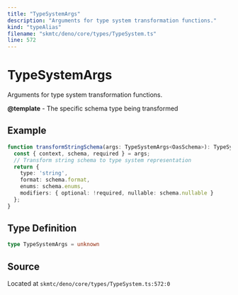 ```yaml
---
title: "TypeSystemArgs"
description: "Arguments for type system transformation functions."
kind: "typeAlias"
filename: "skmtc/deno/core/types/TypeSystem.ts"
line: 572
---
```


# TypeSystemArgs

Arguments for type system transformation functions.


**@template** - The specific schema type being transformed

## Example

```typescript
function transformStringSchema(args: TypeSystemArgs<OasSchema>): TypeSystemString {
  const { context, schema, required } = args;
  // Transform string schema to type system representation
  return {
    type: 'string',
    format: schema.format,
    enums: schema.enums,
    modifiers: { optional: !required, nullable: schema.nullable }
  };
}
```

## Type Definition

```typescript
type TypeSystemArgs = unknown
```

## Source

Located at `skmtc/deno/core/types/TypeSystem.ts:572:0`
